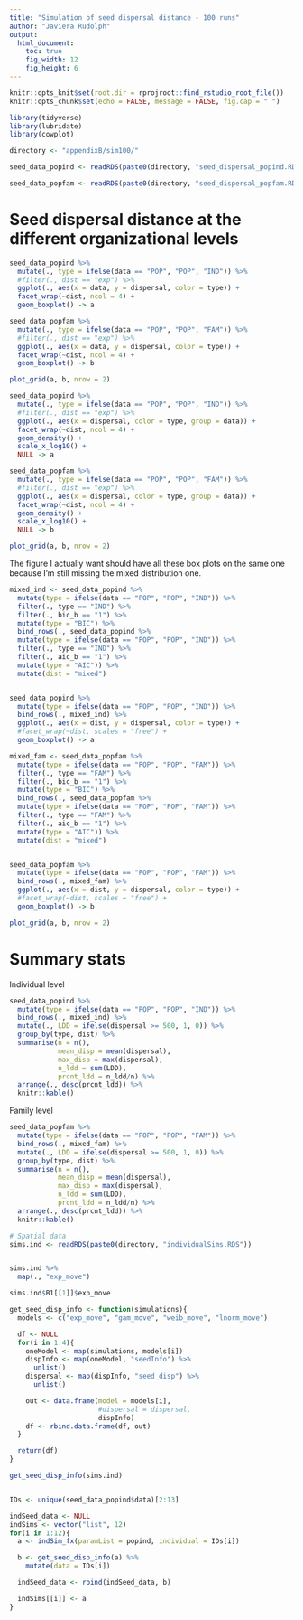 ```yaml
---
title: "Simulation of seed dispersal distance - 100 runs"
author: "Javiera Rudolph"
output: 
  html_document:
    toc: true
    fig_width: 12
    fig_height: 6
---
```


```r
knitr::opts_knit$set(root.dir = rprojroot::find_rstudio_root_file())
knitr::opts_chunk$set(echo = FALSE, message = FALSE, fig.cap = " ")

```

```r
library(tidyverse)
library(lubridate)
library(cowplot)
```

```r

directory <- "appendixB/sim100/"

seed_data_popind <- readRDS(paste0(directory, "seed_dispersal_popind.RDS"))

seed_data_popfam <- readRDS(paste0(directory, "seed_dispersal_popfam.RDS"))

```



# Seed dispersal distance at the different organizational levels

```r
seed_data_popind %>%
  mutate(., type = ifelse(data == "POP", "POP", "IND")) %>% 
  #filter(., dist == "exp") %>% 
  ggplot(., aes(x = data, y = dispersal, color = type)) +
  facet_wrap(~dist, ncol = 4) +
  geom_boxplot() -> a

seed_data_popfam %>%
  mutate(., type = ifelse(data == "POP", "POP", "FAM")) %>% 
  #filter(., dist == "exp") %>% 
  ggplot(., aes(x = data, y = dispersal, color = type)) +
  facet_wrap(~dist, ncol = 4) +
  geom_boxplot() -> b

plot_grid(a, b, nrow = 2)
```

```r

seed_data_popind %>%
  mutate(., type = ifelse(data == "POP", "POP", "IND")) %>% 
  #filter(., dist == "exp") %>% 
  ggplot(., aes(x = dispersal, color = type, group = data)) +
  facet_wrap(~dist, ncol = 4) +
  geom_density() +
  scale_x_log10() +
  NULL -> a

seed_data_popfam %>%
  mutate(., type = ifelse(data == "POP", "POP", "FAM")) %>% 
  #filter(., dist == "exp") %>% 
  ggplot(., aes(x = dispersal, color = type, group = data)) +
  facet_wrap(~dist, ncol = 4) +
  geom_density() +
  scale_x_log10() +
  NULL -> b

plot_grid(a, b, nrow = 2)

```


The figure I actually want should have all these box plots on the same one because I'm still missing the mixed distribution one. 

```r

mixed_ind <- seed_data_popind %>% 
  mutate(type = ifelse(data == "POP", "POP", "IND")) %>%
  filter(., type == "IND") %>% 
  filter(., bic_b == "1") %>% 
  mutate(type = "BIC") %>% 
  bind_rows(., seed_data_popind %>% 
  mutate(type = ifelse(data == "POP", "POP", "IND")) %>%
  filter(., type == "IND") %>% 
  filter(., aic_b == "1") %>% 
  mutate(type = "AIC")) %>% 
  mutate(dist = "mixed")


seed_data_popind %>% 
  mutate(type = ifelse(data == "POP", "POP", "IND")) %>% 
  bind_rows(., mixed_ind) %>% 
  ggplot(., aes(x = dist, y = dispersal, color = type)) +
  #facet_wrap(~dist, scales = "free") +
  geom_boxplot() -> a

mixed_fam <- seed_data_popfam %>% 
  mutate(type = ifelse(data == "POP", "POP", "FAM")) %>%
  filter(., type == "FAM") %>% 
  filter(., bic_b == "1") %>% 
  mutate(type = "BIC") %>% 
  bind_rows(., seed_data_popfam %>% 
  mutate(type = ifelse(data == "POP", "POP", "FAM")) %>%
  filter(., type == "FAM") %>% 
  filter(., aic_b == "1") %>% 
  mutate(type = "AIC")) %>% 
  mutate(dist = "mixed")


seed_data_popfam %>% 
  mutate(type = ifelse(data == "POP", "POP", "FAM")) %>% 
  bind_rows(., mixed_fam) %>% 
  ggplot(., aes(x = dist, y = dispersal, color = type)) +
  #facet_wrap(~dist, scales = "free") +
  geom_boxplot() -> b

plot_grid(a, b, nrow = 2)

```

# Summary stats

Individual level

```r
seed_data_popind %>% 
  mutate(type = ifelse(data == "POP", "POP", "IND")) %>% 
  bind_rows(., mixed_ind) %>% 
  mutate(., LDD = ifelse(dispersal >= 500, 1, 0)) %>% 
  group_by(type, dist) %>% 
  summarise(n = n(),
            mean_disp = mean(dispersal),
            max_disp = max(dispersal), 
            n_ldd = sum(LDD),
            prcnt_ldd = n_ldd/n) %>% 
  arrange(., desc(prcnt_ldd)) %>% 
  knitr::kable()

```

Family level
```r
seed_data_popfam %>% 
  mutate(type = ifelse(data == "POP", "POP", "FAM")) %>% 
  bind_rows(., mixed_fam) %>% 
  mutate(., LDD = ifelse(dispersal >= 500, 1, 0)) %>% 
  group_by(type, dist) %>% 
  summarise(n = n(),
            mean_disp = mean(dispersal),
            max_disp = max(dispersal), 
            n_ldd = sum(LDD),
            prcnt_ldd = n_ldd/n) %>% 
  arrange(., desc(prcnt_ldd)) %>% 
  knitr::kable()
```







```r


# Spatial data
sims.ind <- readRDS(paste0(directory, "individualSims.RDS"))


sims.ind %>% 
  map(., "exp_move")

sims.ind$B1[[1]]$exp_move

get_seed_disp_info <- function(simulations){
  models <- c("exp_move", "gam_move", "weib_move", "lnorm_move")

  df <- NULL
  for(i in 1:4){
    oneModel <- map(simulations, models[i])
    dispInfo <- map(oneModel, "seedInfo") %>% 
      unlist()
    dispersal <- map(dispInfo, "seed_disp") %>%
      unlist()

    out <- data.frame(model = models[i], 
                      #dispersal = dispersal,
                      dispInfo)
    df <- rbind.data.frame(df, out)
  }

  return(df)
}

get_seed_disp_info(sims.ind)


IDs <- unique(seed_data_popind$data)[2:13]

indSeed_data <- NULL
indSims <- vector("list", 12)
for(i in 1:12){
  a <- indSim_fx(paramList = popind, individual = IDs[i])

  b <- get_seed_disp_info(a) %>%
    mutate(data = IDs[i])

  indSeed_data <- rbind(indSeed_data, b)

  indSims[[i]] <- a
}


```



